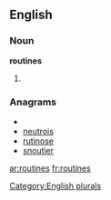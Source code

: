 
==English==

===Noun===
'''routines'''

# {{plural of|[[routine]]}}

===Anagrams===
* {{alphagram|einorstu}}
* [[neutrois#English|neutrois]]
* [[rutinose#English|rutinose]]
* [[snoutier#English|snoutier]]

[[Category:English plurals]]

[[ar:routines]]
[[fr:routines]]